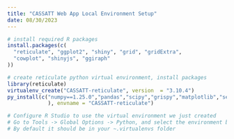 ```yaml
---
title: "CASSATT Web App Local Environment Setup"
date: 08/30/2023
---
```



```r
# install required R packages 
install.packages(c(
  "reticulate", "ggplot2", "shiny", "grid", "gridExtra", 
  "cowplot", "shinyjs", "ggiraph" 
))
```

```r
# create reticulate python virtual environment, install packages
library(reticulate)
virtualenv_create("CASSATT-reticulate", version  = "3.10.4")
py_install(c("numpy==1.25.0","pandas","scipy","grispy","matplotlib","seaborn", "numba", "umap-learn"
             ), envname = "CASSATT-reticulate")
```

```r
# Configure R Studio to use the virtual environment we just created 
# Go to Tools -> Global Options -> Python, and select the environment by path
# By default it should be in your ~.virtualenvs folder 
```

